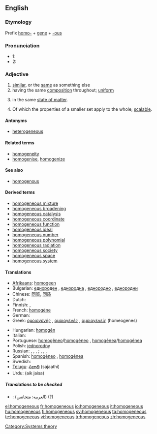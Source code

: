 ==English==

===Etymology===
Prefix [[homo-]] + [[gene]] + [[-ous]]

===Pronunciation===
* 1: {{IPA|/ho.məˈdʒi.ni.əs/}}
* 2: {{IPA|/həˈmɑ.dʒɪ.nəs/}}
*: {{audio|en-us-homogeneous.ogg|Audio (US)}}
*: {{audio|en-uk-homogeneous.ogg|Audio (UK)}}

===Adjective===
{{wikipedia|homogeneous (mathematics)}}
{{en-adj|-}}

# [[similar]], or the [[same]] as something else
# having the same [[composition]] throughout; [[uniform]]
# {{chemistry}} in the same [[state of matter]].
# {{mathematics}} Of which the properties of a smaller set apply to the whole; [[scalable]].

====Antonyms====
* [[heterogeneous]]

====Related terms====
* [[homogeneity]]
* [[homogenise]], [[homogenize]]

====See also====
* [[homogenous]]

====Derived terms====
* [[homogeneous mixture]]
* [[homogeneous broadening]]
* [[homogeneous catalysis]]
* [[homogeneous coordinate]]
* [[homogeneous function]]
* [[homogeneous ideal]]
* [[homogeneous number]]
* [[homogeneous polynomial]]
* [[homogeneous radiation]]
* [[homogeneous society]]
* [[homogeneous space]]
* [[homogeneous system]]

====Translations====
{{top}}
* [[Afrikaans]]: [[homogeen]]
* Bulgarian: [[еднороден]] {{m}}, [[еднородна]] {{f}}, [[еднородно]] {{n}}, [[еднородни]] {{p}}
* Chinese: [[同質]], [[同质]]
* Dutch: {{t+|nl|homogeen}}
* Finnish: {{t+|fi|yhtenäinen}}, {{t+|fi|homogeeninen}}
* French: [[homogène]]
* German: {{t+|de|homogen}}
* Greek: [[ομοιογενής]] {{m|f}}, [[ομοιογενές]] {{n}}, [[ομοιογενείς]] {{p}} (homeogenes)
{{mid}}
* Hungarian: [[homogén]]
* Italian: {{t+|it|omogeneo}}
* Portuguese: [[homogêneo]]/[[homogéneo]] {{m}}, [[homogênea]]/[[homogénea]] {{f}}
* Polish: [[jednorodny]]
* Russian: {{t|ru|гомогенный|m|sc=Cyrl}}, {{t|ru|гомогенная|f|sc=Cyrl}}, {{t|ru|гомогенное|n|sc=Cyrl}}, {{t|ru|гомогенные|p|sc=Cyrl}}; {{t|ru|однородный|m|sc=Cyrl}}, {{t|ru|однородная|f|sc=Cyrl}}, {{t|ru|однородное|n|sc=Cyrl}}, {{t|ru|однородные|p|sc=Cyrl}}
* Spanish: [[homogéneo]] {{m}}, [[homogénea]] {{f}}
* Swedish: {{t+|sv|homogen}}
* [[Telugu]]: [[సజాతి]] (sajaathi)
* Urdu: (aik jaisa)
{{bottom}}

=====Translations to be checked=====
* {{ttbc|Arabic}}: (العربيه: متجانس) (?)

[[Category:Systems theory]]

[[el:homogeneous]]
[[fr:homogeneous]]
[[io:homogeneous]]
[[it:homogeneous]]
[[hu:homogeneous]]
[[fi:homogeneous]]
[[sv:homogeneous]]
[[ta:homogeneous]]
[[te:homogeneous]]
[[vi:homogeneous]]
[[tr:homogeneous]]
[[zh:homogeneous]]